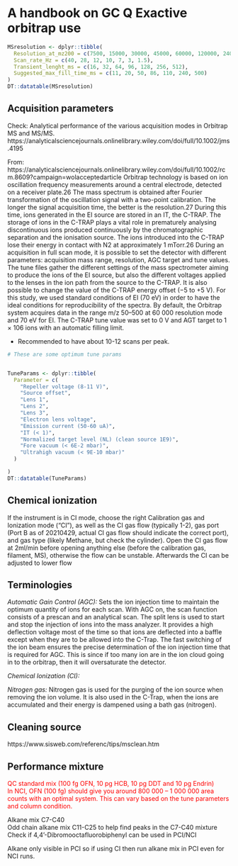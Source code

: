 # A handbook on GC Q Exactive orbitrap use {#GCOrbitrapHandbook}

```r


MSresolution <- dplyr::tibble(
  Resolution_at_mz200 = c(7500, 15000, 30000, 45000, 60000, 120000, 240000),
  Scan_rate_Hz = c(40, 28, 12, 10, 7, 3, 1.5),
  Transient_lenght_ms = c(16, 32, 64, 96, 128, 256, 512),
  Suggested_max_fill_time_ms = c(11, 20, 50, 86, 110, 240, 500)
)
DT::datatable(MSresolution)


```

## Acquisition parameters

Check: Analytical performance of the various acquisition modes in Orbitrap MS and MS/MS. https://analyticalsciencejournals.onlinelibrary.wiley.com/doi/full/10.1002/jms.4195

From: https://analyticalsciencejournals.onlinelibrary.wiley.com/doi/full/10.1002/rcm.8609?campaign=wolacceptedarticle Orbitrap technology is based on ion oscillation frequency measurements around a central electrode, detected on a receiver plate.26 The mass spectrum is obtained after Fourier transformation of the oscillation signal with a two-point calibration. The longer the signal acquisition time, the better is the resolution.27 During this time, ions generated in the EI source are stored in an IT, the C-TRAP. The storage of ions in the C-TRAP plays a vital role in prematurely analysing discontinuous ions produced continuously by the chromatographic separation and the ionisation source. The ions introduced into the C-TRAP lose their energy in contact with N2 at approximately 1 mTorr.26 During an acquisition in full scan mode, it is possible to set the detector with different parameters: acquisition mass range, resolution, AGC target and tune values. The tune files gather the different settings of the mass spectrometer aiming to produce the ions of the EI source, but also the different voltages applied to the lenses in the ion path from the source to the C-TRAP. It is also possible to change the value of the C-TRAP energy offset (−5 to +5 V). For this study, we used standard conditions of EI (70 eV) in order to have the ideal conditions for reproducibility of the spectra. By default, the Orbitrap system acquires data in the range m/z 50--500 at 60 000 resolution mode and 70 eV for EI. The C-TRAP tune value was set to 0 V and AGT target to 1 × 106 ions with an automatic filling limit.

-   Recommended to have about 10-12 scans per peak.

```r

# These are some optimum tune params


TuneParams <- dplyr::tibble(
  Parameter = c(
    "Repeller voltage (8-11 V)",
    "Source offset",
    "Lens 1",
    "Lens 2",
    "Lens 3",
    "Electron lens voltage",
    "Emission current (50-60 uA)",
    "IT (< 1)",
    "Normalized target level (NL) (clean source 1E9)",
    "Fore vacuum (< 6E-2 mbar)",
    "Ultrahigh vacuum (< 9E-10 mbar)"
  )

)
DT::datatable(TuneParams)

```

## Chemical ionization

If the instrument is in CI mode, choose the right Calibration gas and Ionization mode ("CI"), as well as the CI gas flow (typically 1-2), gas port (Port B as of 20210429, actual CI gas flow should indicate the correct port), and gas type (likely Methane, but check the cylinder). Open the CI gas flow at 2ml/min before opening anything else (before the calibration gas, filament, MS), otherwise the flow can be unstable. Afterwards the CI can be adjusted to lower flow

## Terminologies

*Automatic Gain Control (AGC):* Sets the ion injection time to maintain the optimum quantity of ions for each scan. With AGC on, the scan function consists of a prescan and an analytical scan. The split lens is used to start and stop the injection of ions into the mass analyzer. It provides a high deflection voltage most of the time so that ions are deflected into a baffle except when they are to be allowed into the C-Trap. The fast switching of the ion beam ensures the precise determination of the ion injection time that is required for AGC. This is since if too many ion are in the ion cloud going in to the orbitrap, then it will oversaturate the detector.

*Chemical Ionization (CI):*

*Nitrogen gas:* Nitrogen gas is used for the purging of the ion source when removing the ion volume. It is also used in the C-Trap, when the ions are accumulated and their energy is dampened using a bath gas (nitrogen).

## Cleaning source

https://www.sisweb.com/referenc/tips/msclean.htm

## Performance mixture

<span style="color: red;"> QC standard mix (100 fg OFN, 10 pg HCB, 10 pg DDT and 10 pg Endrin)\
In NCI, OFN (100 fg) should give you around 800 000 -- 1 000 000 area counts with an optimal system. This can vary based on the tune parameters and column condition.

Alkane mix C7-C40\
Odd chain alkane mix C11-C25 to help find peaks in the C7-C40 mixture\
Check if 4,4'-Dibromooctafluorobiphenyl can be used in PCI/NCI

Alkane only visible in PCI so if using CI then run alkane mix in PCI even for NCI runs.\
</span>

